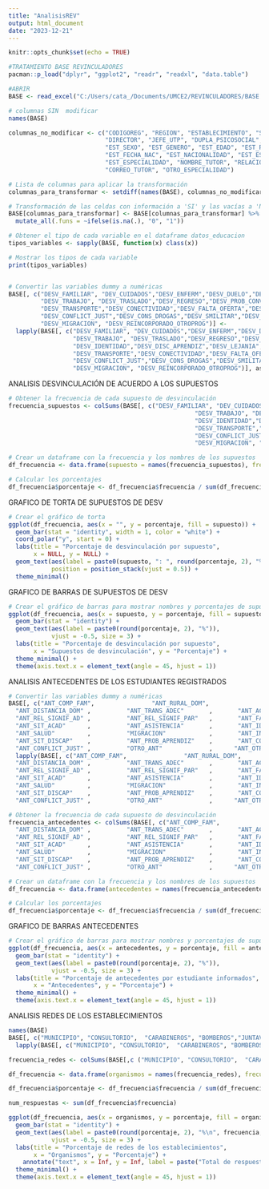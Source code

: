 ```yaml
---
title: "AnalisisREV"
output: html_document
date: "2023-12-21"
---
```


```r
knitr::opts_chunk$set(echo = TRUE)
```


```r
#TRATAMIENTO BASE REVINCULADORES 
pacman::p_load("dplyr", "ggplot2", "readr", "readxl", "data.table") 

#ABRIR
BASE <- read_excel("C:/Users/cata_/Documents/UMCE2/REVINCULADORES/BASE PROC4.xlsx")

```

```r
# columnas SIN  modificar
names(BASE)

columnas_no_modificar <- c("CODIGOREG", "REGION", "ESTABLECIMIENTO", "SOSTENEDOR",
                           "DIRECTOR", "JEFE_UTP", "DUPLA_PSICOSOCIAL", "ENC_CONVIVENCIA",
                           "EST_SEXO", "EST_GENERO", "EST_EDAD", "EST_RUT", "N_DESVINCULADOS", 
                           "EST_FECHA_NAC", "EST_NACIONALIDAD", "EST_ESTABLECIMIENTO", "EST_ULTIMOCURSO",
                           "EST_ESPECIALIDAD", "NOMBRE_TUTOR", "RELACION_TUTOR", "FONO_TUTOR", 
                           "CORREO_TUTOR", "OTRO_ESPECIALIDAD")

# Lista de columnas para aplicar la transformación
columnas_para_transformar <- setdiff(names(BASE), columnas_no_modificar)

# Transformación de las celdas con información a 'SI' y las vacías a 'NA'
BASE[columnas_para_transformar] <- BASE[columnas_para_transformar] %>%
  mutate_all(.funs = ~ifelse(is.na(.), "0", "1"))


```


```r
# Obtener el tipo de cada variable en el dataframe datos_educacion
tipos_variables <- sapply(BASE, function(x) class(x))

# Mostrar los tipos de cada variable
print(tipos_variables)


# Convertir las variables dummy a numéricas
BASE[, c("DESV_FAMILIAR", "DEV_CUIDADOS","DESV_ENFERM","DESV_DUELO","DESV_SOCIOECON",
         "DESV_TRABAJO", "DESV_TRASLADO","DESV_REGRESO","DESV_PROB_CONV", "DESV_IDENTIDAD","DESV_DISC_APRENDIZ","DESV_LEJANIA",
         "DESV_TRANSPORTE","DESV_CONECTIVIDAD","DESV_FALTA_OFERTA","DESV_SALUD",
         "DESV_CONFLICT_JUST","DESV_CONS_DROGAS","DESV_SMILITAR","DESV_PROB_SAE",
         "DESV_MIGRACION", "DESV_REINCORPORADO_OTROPROG")] <- 
  lapply(BASE[, c("DESV_FAMILIAR", "DEV_CUIDADOS","DESV_ENFERM","DESV_DUELO","DESV_SOCIOECON",
                  "DESV_TRABAJO", "DESV_TRASLADO","DESV_REGRESO","DESV_PROB_CONV",
                  "DESV_IDENTIDAD","DESV_DISC_APRENDIZ","DESV_LEJANIA",
                  "DESV_TRANSPORTE","DESV_CONECTIVIDAD","DESV_FALTA_OFERTA","DESV_SALUD",
                  "DESV_CONFLICT_JUST","DESV_CONS_DROGAS","DESV_SMILITAR","DESV_PROB_SAE",
                  "DESV_MIGRACION", "DESV_REINCORPORADO_OTROPROG")], as.numeric)
```

ANALISIS 
DESVINCULACIÓN DE ACUERDO A LOS SUPUESTOS 

```r
# Obtener la frecuencia de cada supuesto de desvinculación
frecuencia_supuestos <- colSums(BASE[, c("DESV_FAMILIAR", "DEV_CUIDADOS","DESV_ENFERM","DESV_DUELO","DESV_SOCIOECON",
                                                    "DESV_TRABAJO", "DESV_TRASLADO","DESV_REGRESO","DESV_PROB_CONV",
                                                    "DESV_IDENTIDAD","DESV_DISC_APRENDIZ","DESV_LEJANIA",
                                                    "DESV_TRANSPORTE","DESV_CONECTIVIDAD","DESV_FALTA_OFERTA","DESV_SALUD",
                                                    "DESV_CONFLICT_JUST","DESV_CONS_DROGAS","DESV_SMILITAR","DESV_PROB_SAE",
                                                    "DESV_MIGRACION", "DESV_REINCORPORADO_OTROPROG")])

# Crear un dataframe con la frecuencia y los nombres de los supuestos
df_frecuencia <- data.frame(supuesto = names(frecuencia_supuestos), frecuencia = frecuencia_supuestos)

# Calcular los porcentajes
df_frecuencia$porcentaje <- df_frecuencia$frecuencia / sum(df_frecuencia$frecuencia) * 100

```

GRAFICO DE TORTA DE SUPUESTOS DE DESV

```r
# Crear el gráfico de torta
ggplot(df_frecuencia, aes(x = "", y = porcentaje, fill = supuesto)) +
  geom_bar(stat = "identity", width = 1, color = "white") +
  coord_polar("y", start = 0) +
  labs(title = "Porcentaje de desvinculación por supuesto",
       x = NULL, y = NULL) +
  geom_text(aes(label = paste0(supuesto, ": ", round(porcentaje, 2), "%")),
            position = position_stack(vjust = 0.5)) +
  theme_minimal()

```

GRAFICO DE BARRAS DE SUPUESTOS DE DESV
```r
# Crear el gráfico de barras para mostrar nombres y porcentajes de supuestos
ggplot(df_frecuencia, aes(x = supuesto, y = porcentaje, fill = supuesto)) +
  geom_bar(stat = "identity") +
  geom_text(aes(label = paste0(round(porcentaje, 2), "%")),
            vjust = -0.5, size = 3) +
  labs(title = "Porcentaje de desvinculación por supuesto",
       x = "Supuestos de desvinculación", y = "Porcentaje") +
  theme_minimal() +
  theme(axis.text.x = element_text(angle = 45, hjust = 1))
```

ANALISIS
ANTECEDENTES DE LOS ESTUDIANTES REGISTRADOS 
```r
# Convertir las variables dummy a numéricas
BASE[, c("ANT_COMP_FAM",                "ANT_RURAL_DOM",            
  "ANT_DISTANCIA_DOM" ,          "ANT_TRANS_ADEC"       ,       "ANT_ACC_INTERNET"  ,         
  "ANT_REL_SIGNIF_AD" ,          "ANT_REL_SIGNIF_PAR"   ,       "ANT_FALTA_OFERTA"  ,         
  "ANT_SIT_ACAD"      ,          "ANT_ASISTENCIA"       ,       "ANT_ID_GENERO"     ,         
  "ANT_SALUD"         ,          "MIGRACION"            ,       "ANT_INMIGG"        ,        
  "ANT_SIT_DISCAP"    ,          "ANT_PROB_APRENDIZ"    ,       "ANT_CONS_DROGAS"   ,         
  "ANT_CONFLICT_JUST" ,          "OTRO_ANT"             ,      "ANT_OTRO" )] <- 
  lapply(BASE[, c("ANT_COMP_FAM",                "ANT_RURAL_DOM",            
  "ANT_DISTANCIA_DOM" ,          "ANT_TRANS_ADEC"       ,       "ANT_ACC_INTERNET"  ,         
  "ANT_REL_SIGNIF_AD" ,          "ANT_REL_SIGNIF_PAR"   ,       "ANT_FALTA_OFERTA"  ,         
  "ANT_SIT_ACAD"      ,          "ANT_ASISTENCIA"       ,       "ANT_ID_GENERO"     ,         
  "ANT_SALUD"         ,          "MIGRACION"            ,       "ANT_INMIGG"        ,        
  "ANT_SIT_DISCAP"    ,          "ANT_PROB_APRENDIZ"    ,       "ANT_CONS_DROGAS"   ,         
  "ANT_CONFLICT_JUST" ,          "OTRO_ANT"             ,      "ANT_OTRO" )], as.numeric)
```

```r
# Obtener la frecuencia de cada supuesto de desvinculación
frecuencia_antecedentes <- colSums(BASE[, c("ANT_COMP_FAM",                "ANT_RURAL_DOM",            
  "ANT_DISTANCIA_DOM" ,          "ANT_TRANS_ADEC"       ,       "ANT_ACC_INTERNET"  ,         
  "ANT_REL_SIGNIF_AD" ,          "ANT_REL_SIGNIF_PAR"   ,       "ANT_FALTA_OFERTA"  ,         
  "ANT_SIT_ACAD"      ,          "ANT_ASISTENCIA"       ,       "ANT_ID_GENERO"     ,         
  "ANT_SALUD"         ,          "MIGRACION"            ,       "ANT_INMIGG"        ,        
  "ANT_SIT_DISCAP"    ,          "ANT_PROB_APRENDIZ"    ,       "ANT_CONS_DROGAS"   ,         
  "ANT_CONFLICT_JUST" ,          "OTRO_ANT"             ,      "ANT_OTRO" )])

# Crear un dataframe con la frecuencia y los nombres de los supuestos
df_frecuencia <- data.frame(antecedentes = names(frecuencia_antecedentes), frecuencia = frecuencia_antecedentes)

# Calcular los porcentajes
df_frecuencia$porcentaje <- df_frecuencia$frecuencia / sum(df_frecuencia$frecuencia) * 100

```

GRAFICO DE BARRAS 
ANTECEDENTES
```r
# Crear el gráfico de barras para mostrar nombres y porcentajes de supuestos
ggplot(df_frecuencia, aes(x = antecedentes, y = porcentaje, fill = antecedentes)) +
  geom_bar(stat = "identity") +
  geom_text(aes(label = paste0(round(porcentaje, 2), "%")),
            vjust = -0.5, size = 3) +
  labs(title = "Porcentaje de antecedentes por estudiante informados",
       x = "Antecedentes", y = "Porcentaje") +
  theme_minimal() +
  theme(axis.text.x = element_text(angle = 45, hjust = 1))
```

ANALISIS
REDES DE LOS ESTABLECIMIENTOS
```r
names(BASE)
BASE[, c("MUNICIPIO", "CONSULTORIO",  "CARABINEROS", "BOMBEROS","JUNTAVECINOS", "ODP", "SENDA", "I_ED_SUPERIOR", "FUNDACIONES","OTRO_ORGANISMO")] <- 
  lapply(BASE[, c("MUNICIPIO", "CONSULTORIO",  "CARABINEROS", "BOMBEROS","JUNTAVECINOS", "ODP", "SENDA", "I_ED_SUPERIOR", "FUNDACIONES","OTRO_ORGANISMO")], as.numeric)
```

```r
frecuencia_redes <- colSums(BASE[,c ("MUNICIPIO", "CONSULTORIO",  "CARABINEROS", "BOMBEROS","JUNTAVECINOS", "ODP", "SENDA", "I_ED_SUPERIOR", "FUNDACIONES","OTRO_ORGANISMO")])

df_frecuencia <- data.frame(organismos = names(frecuencia_redes), frecuencia = frecuencia_redes)

df_frecuencia$porcentaje <- df_frecuencia$frecuencia / sum(df_frecuencia$frecuencia) * 100

num_respuestas <- sum(df_frecuencia$frecuencia)

```

```r
ggplot(df_frecuencia, aes(x = organismos, y = porcentaje, fill = organismos)) +
  geom_bar(stat = "identity") +
  geom_text(aes(label = paste0(round(porcentaje, 2), "%\n", frecuencia, " respuestas")),
            vjust = -0.5, size = 3) +
  labs(title = "Porcentaje de redes de los establecimientos",
       x = "Organismos", y = "Porcentaje") +
    annotate("text", x = Inf, y = Inf, label = paste("Total de respuestas:", num_respuestas), hjust = 1, vjust = 1) +
  theme_minimal() +
  theme(axis.text.x = element_text(angle = 45, hjust = 1))
```

